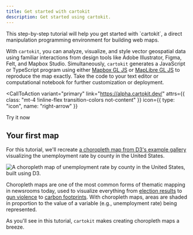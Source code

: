 ```yaml
---
title: Get started with cartokit
description: Get started using cartokit.
---
```




<Topline>
  This step-by-step tutorial will help you get started with `cartokit`, a direct
  manipulation programming environment for building web maps.
</Topline>

With `cartokit`, you can analyze, visualize, and style vector geospatial data using familiar interactions from design tools like Adobe Illustrator, Figma, Felt, and Mapbox Studio. Simultaneously, `cartokit` generates a JavaScript or TypeScript program using either [Mapbox GL JS](https://docs.mapbox.com/mapbox-gl-js/guides) or [MapLibre GL JS](https://maplibre.org/maplibre-gl-js/docs/) to reproduce the map exactly. Take the code to your text editor or computational notebook for further customization or deployment.

<CallToAction
  variant="primary"
  link="https://alpha.cartokit.dev/"
  attrs={{ class: "mt-4 !inline-flex transition-colors not-content" }}
  icon={{ type: "icon", name: "right-arrow" }}
>
  Try it now
</CallToAction>

## Your first map

For this tutorial, we'll recreate [a choropleth map from D3's example gallery](https://observablehq.com/@d3/choropleth/2) visualizing the unemployment rate by county in the United States.

![A choropleth map of unemployment rate by county in the United States, built using D3.](../../../assets/d3-choropleth.svg)

Choropleth maps are one of the most common forms of thematic mapping in newsrooms today, used to visualize everything from [election results](https://www.nytimes.com/interactive/2021/upshot/2020-election-map.html) to [gun violence](https://www.nytimes.com/interactive/2024/05/14/us/gun-homicides-map.html) to [carbon footprints](https://www.nytimes.com/interactive/2022/12/13/climate/climate-footprint-map-neighborhood.html). With choropleth maps, areas are shaded in proportion to the value of a variable (e.g., unemployment rate) being represented.

As you'll see in this tutorial, `cartokit` makes creating choropleth maps a breeze.
